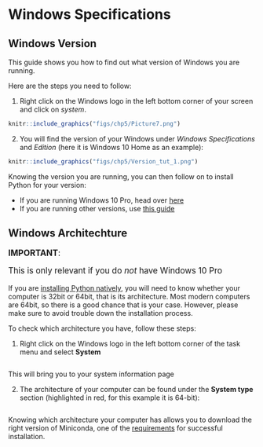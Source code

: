 # Windows Specifications {#windows-version .unnumbered}

## Windows Version {.unnumbered .unlisted}

This guide shows you how to find out what version of Windows you are running.

Here are the steps you need to follow:

1. Right click on the Windows logo in the left bottom corner of your screen and click on _system_.

```r
knitr::include_graphics("figs/chp5/Picture7.png")
```

2. You will find the version of your Windows under _Windows Specifications_ and _Edition_ (here it is Windows 10 Home as an example):

```r
knitr::include_graphics("figs/chp5/Version_tut_1.png")
```

Knowing the version you are running, you can then follow on to install Python for your version:

- If you are running Windows 10 Pro, head over [here](#win10pro)
- If you are running other versions, use [this guide](#otherWin)

## Windows Architechture {#windows-arch .unnumbered .unlisted}

<div class="alert alert-danger" style="font-size:120%">
<b>IMPORTANT</b>: <br>

This is only relevant if you do _not_ have Windows 10 Pro

</div> 

If you are [installing Python natively](#otherWin), you will need to know whether your computer is 32bit or 64bit, that is its architecture. Most modern computers are 64bit, so there is a good chance that is your case. However, please make sure to avoid trouble down the installation process.

To check which architecture you have, follow these steps:

1. Right click on the Windows logo in the left bottom corner of the task menu and select **System**

```r

```

This will bring you to your system information page

2. The architecture of your computer can be found under the **System type** section (highlighted in red, for this example it is 64-bit):

```r

```

Knowing which architecture your computer has allows you to download the right version of Miniconda, one of the [requirements](#otherwin_reqs) for successful installation.
